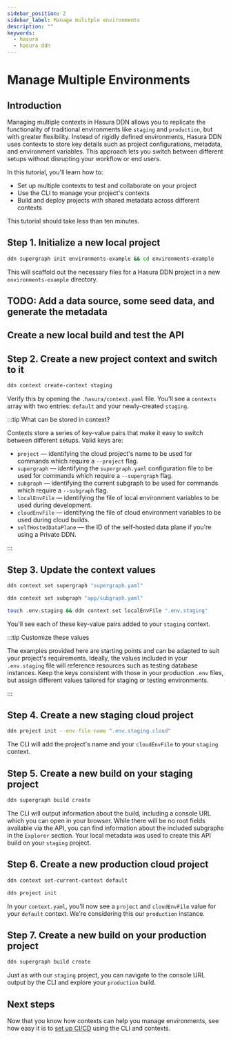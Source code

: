 ```yaml
---
sidebar_position: 2
sidebar_label: Manage mulitple environments
description: ""
keywords:
  - hasura
  - hasura ddn
---
```


# Manage Multiple Environments

## Introduction

Managing multiple contexts in Hasura DDN allows you to replicate the functionality of traditional environments like
`staging` and `production`, but with greater flexibility. Instead of rigidly defined environments, Hasura DDN uses
contexts to store key details such as project configurations, metadata, and environment variables. This approach lets
you switch between different setups without disrupting your workflow or end users.

In this tutorial, you'll learn how to:

- Set up multiple contexts to test and collaborate on your project
- Use the CLI to manage your project's contexts
- Build and deploy projects with shared metadata across different contexts

This tutorial should take less than ten minutes.

## Step 1. Initialize a new local project

```sh title="Create a new local project:"
ddn supergraph init environments-example && cd environments-example
```

This will scaffold out the necessary files for a Hasura DDN project in a new `environments-example` directory.

## TODO: Add a data source, some seed data, and generate the metadata

## Create a new local build and test the API

## Step 2. Create a new project context and switch to it

```sh title="From the project directory, run:"
ddn context create-context staging
```

Verify this by opening the `.hasura/context.yaml` file. You'll see a `contexts` array with two entries: `default` and
your newly-created `staging`.

:::tip What can be stored in context?

Contexts store a series of key-value pairs that make it easy to switch between different setups. Valid keys are:

- `project` — identifying the cloud project's name to be used for commands which require a `--project` flag.
- `supergraph` — identifying the `supergraph.yaml` configuration file to be used for commands which require a
  `--supergraph` flag.
- `subgraph` — identifying the current subgraph to be used for commands which require a `--subgraph` flag.
- `localEnvFile` — identifying the file of local environment variables to be used during development.
- `cloudEnvFile` — identifying the file of cloud environment variables to be used during cloud builds.
- `selfHostedDataPlane` — the ID of the self-hosted data plane if you're using a Private DDN.

:::

## Step 3. Update the context values

```sh title="First, set the supergraph configuration:"
ddn context set supergraph "supergraph.yaml"
```

```sh title="Then, which subgraphs to include:"
ddn context set subgraph "app/subgraph.yaml"
```

```sh title="Finally, stub out a local .env.staging file and add it to your staging context:"
touch .env.staging && ddn context set localEnvFile ".env.staging"
```

You'll see each of these key-value pairs added to your `staging` context.

:::tip Customize these values

The examples provided here are starting points and can be adapted to suit your project's requirements. Ideally, the
values included in your `.env.staging` file will reference resources such as testing database instances. Keep the keys
consistent with those in your production `.env` files, but assign different values tailored for staging or testing
environments.

:::

## Step 4. Create a new staging cloud project

```sh title="Using your new context, create a cloud project:"
ddn project init --env-file-name ".env.staging.cloud"
```

The CLI will add the project's name and your `cloudEnvFile` to your `staging` context.

## Step 5. Create a new build on your staging project

```sh
ddn supergraph build create
```

The CLI will output information about the build, including a console URL which you can open in your browser. While there
will be no root fields available via the API, you can find information about the included subgraphs in the `Explorer`
section. Your local metadata was used to create this API build on your `staging` project.

## Step 6. Create a new production cloud project

```sh title="First, switch contexts:"
ddn context set-current-context default
```

```sh title="Then, create a new project:"
ddn project init
```

In your `context.yaml`, you'll now see a `project` and `cloudEnvFile` value for your `default` context. We're
considering this our `production` instance.

## Step 7. Create a new build on your production project

```sh title="Since our current context is default, we can now use the same metadata to create a productioun build:"
ddn supergraph build create
```

Just as with our `staging` project, you can navigate to the console URL output by the CLI and explore your `production`
build.

## Next steps

Now that you know how contexts can help you manage environments, see how easy it is to
[set up CI/CD](/deployment/ddn/deploy-your-supergraph#cicd) using the CLI and contexts.
